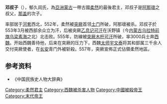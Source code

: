 '''邓叔子'''（{{bd|？||555年||}}），郁久闾氏，為[[亞洲|亞洲]][[蒙古|蒙古]]一帶古國[[柔然|柔然]]的最後君主，邓叔子是[[阿那瓌|阿那瓌]]之叔父，[[那盖|那盖]]的次子。

率部居于[[河套|河套]]西北，552年，柔然被[[突厥|突厥]]首领[[土门|土门]]所破，阿那瓌被杀。邓叔子於553年3月被西部余众立为汗，后被突厥[[乙息记可汗|乙息记可汗]]在沃野镇（今[[内蒙古|内蒙古]][[乌拉特前旗|乌拉特前旗]][[乌梁素海|乌梁素海]]之北）北击败。555年，防線被[[突厥|突厥]][[木杆可汗|木杆可汗]]所破，率3000兵士奔[[西魏|西魏]]。开始西魏善待他，后来在突厥的压力下，西魏[[太师|太师]][[宇文泰|宇文泰]]将其和部属三千余人交付突厥使者，在[[长安|长安]]青门外被斩殺。557年，突厥宣佈正式佔領柔然地區。
{{柔然可汗}}
{{start box}}
{{s-before|[[库提|库提]]}}
{{s-title|[[柔然|柔然]]君主|與[[庵罗辰|庵罗辰]]同於553年並立}}
{{s-after|無}}
{{end box}}

==参考资料==
*《中国民族史人物大辞典》
[[Category:柔然君主|Category:柔然君主]]
[[Category:西魏被杀害人物|Category:西魏被杀害人物]]
[[Category:中國被殺帝王|Category:中國被殺帝王]]
[[Category:末代帝王|Category:末代帝王]]